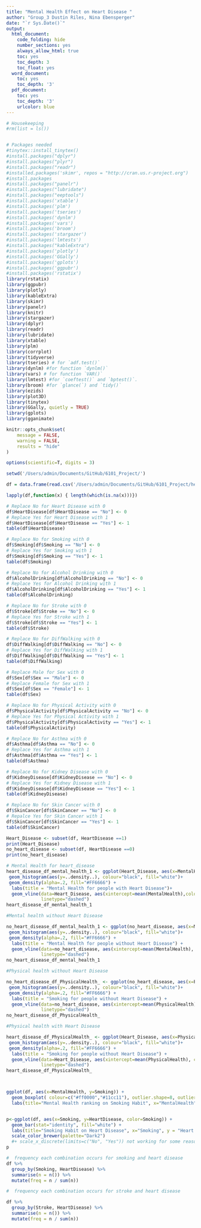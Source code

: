 ```yaml
---
title: "Mental Health Effect on Heart Disease "
author: "Group_3 Dustin Riles, Nina Ebensperger"
date: "`r Sys.Date()`"
output:
  html_document:
    code_folding: hide
    number_sections: yes
    always_allow_html: true
    toc: yes
    toc_depth: 3
    toc_float: yes
  word_document:
    toc: yes
    toc_depth: '3'
  pdf_document:
    toc: yes
    toc_depth: '3'
    urlcolor: blue
---
```



```r
# Housekeeping
#rm(list = ls())


# Packages needed
#tinytex::install_tinytex()
#install.packages("dplyr")      
#install.packages("plyr")       
#install.packages("readr")   
#installed.packages('skimr', repos = "http://cran.us.r-project.org")
#install.packages
#install.packages("panelr")
#install.packages("lubridate")
#install.packages("eeptools")
#install.packages('xtable')
#install.packages('plm')
#install.packages('tseries')
#install.packages('dynlm')
#install.packages('vars')
#install.packages('broom')
#install.packages('stargazer')
#install.packages('lmtests')
#install.packages("kableExtra")
#install.packages('plotly')
#install.packages('GGally')
#install.packages('gplots')
#install.packages('ggpubr')
#install.packages('rstatix') 
library(rstatix)
library(ggpubr)
library(plotly)
library(kableExtra)
library(skimr)
library(panelr)
library(knitr)
library(stargazer)
library(dplyr)
library(readr)
library(lubridate)
library(xtable)
library(plm) 
library(corrplot)
library(tidyverse)
library(tseries) # for `adf.test()`
library(dynlm) #for function `dynlm()`
library(vars) # for function `VAR()`
library(lmtest) #for `coeftest()` and `bptest()`.
library(broom) #for `glance(`) and `tidy()`
library(ezids)
library(plot3D)
library(tinytex)
library(GGally, quietly = TRUE)
library(gplots)
library(gganimate)
```



```r
knitr::opts_chunk$set(
	message = FALSE,
	warning = FALSE,
	results = "hide"
)

options(scientific=T, digits = 3) 
```
```r
setwd('/Users/admin/Documents/GitHub/6101_Project/')

df = data.frame(read.csv('/Users/admin/Documents/GitHub/6101_Project/heart_2020_cleaned.csv'))

lapply(df,function(x) { length(which(is.na(x)))})
```
```r
# Replace No for Heart Disease with 0
df$HeartDisease[df$HeartDisease == "No"] <- 0
# Replace Yes for Heart Disease with 1
df$HeartDisease[df$HeartDisease == "Yes"] <- 1
table(df$HeartDisease)

# Replace No for Smoking with 0
df$Smoking[df$Smoking == "No"] <- 0
# Replace Yes for Smoking with 1
df$Smoking[df$Smoking == "Yes"] <- 1
table(df$Smoking)

# Replace No for Alcohol Drinking with 0
df$AlcoholDrinking[df$AlcoholDrinking == "No"] <- 0
# Replace Yes for Alcohol Drinking with 1
df$AlcoholDrinking[df$AlcoholDrinking == "Yes"] <- 1
table(df$AlcoholDrinking)

# Replace No for Stroke with 0
df$Stroke[df$Stroke == "No"] <- 0
# Replace Yes for Stroke with 1
df$Stroke[df$Stroke == "Yes"] <- 1
table(df$Stroke)

# Replace No for DiffWalking with 0
df$DiffWalking[df$DiffWalking == "No"] <- 0
# Replace Yes for DiffWalking with 1
df$DiffWalking[df$DiffWalking == "Yes"] <- 1
table(df$DiffWalking)

# Replace Male for Sex with 0
df$Sex[df$Sex == "Male"] <- 0
# Replace Female for Sex with 1
df$Sex[df$Sex == "Female"] <- 1
table(df$Sex)

# Replace No for Physical Activity with 0
df$PhysicalActivity[df$PhysicalActivity == "No"] <- 0
# Replace Yes for Physical Activity with 1
df$PhysicalActivity[df$PhysicalActivity == "Yes"] <- 1
table(df$PhysicalActivity)

# Replace No for Asthma with 0
df$Asthma[df$Asthma == "No"] <- 0
# Replace Yes for Asthma with 1
df$Asthma[df$Asthma == "Yes"] <- 1
table(df$Asthma)

# Replace No for Kidney Disease with 0
df$KidneyDisease[df$KidneyDisease == "No"] <- 0
# Replace Yes for Kidney Disease with 1
df$KidneyDisease[df$KidneyDisease == "Yes"] <- 1
table(df$KidneyDisease)

# Replace No for Skin Cancer with 0
df$SkinCancer[df$SkinCancer == "No"] <- 0
# Repalce Yes for Skin Cancer with 1
df$SkinCancer[df$SkinCancer == "Yes"] <- 1
table(df$SkinCancer)
```
```r

Heart_Disease <- subset(df, HeartDisease ==1) 
print(Heart_Disease)
no_heart_disease <- subset(df, HeartDisease ==0)
print(no_heart_disease)

# Mental Health for heart_disease
heart_disease_df_mental_health_1 <- ggplot(Heart_Disease, aes(x=MentalHealth)) + 
 geom_histogram(aes(y=..density..), colour="black", fill="white")+
 geom_density(alpha=.2, fill="#FF6666") +
  labs(title = "Mental Health for people with Heart Disease")+
  geom_vline(data=Heart_Disease, aes(xintercept=mean(MentalHealth),color="red"),
             linetype="dashed")
heart_disease_df_mental_health_1

#Mental health without Heart Disease

no_heart_disease_df_mental_health_1 <- ggplot(no_heart_disease, aes(x=MentalHealth)) + 
 geom_histogram(aes(y=..density..), colour="black", fill="white")+
 geom_density(alpha=.2, fill="#FF6666") +
  labs(title = "Mental Health for people without Heart Disease") +
  geom_vline(data=no_heart_disease, aes(xintercept=mean(MentalHealth), color="red"),
             linetype="dashed")
no_heart_disease_df_mental_health_1

#Physical health without Heart Disease

no_heart_disease_df_PhysicalHealth_ <- ggplot(no_heart_disease, aes(x=PhysicalHealth)) + 
 geom_histogram(aes(y=..density..), colour="black", fill="white")+
 geom_density(alpha=.2, fill="#FF6666") +
  labs(title = "Smoking for people without Heart Disease") +
  geom_vline(data=no_heart_disease, aes(xintercept=mean(PhysicalHealth), color="red"),
             linetype="dashed")
no_heart_disease_df_PhysicalHealth_

#Physical health with Heart Disease

heart_disease_df_PhysicalHealth_ <- ggplot(Heart_Disease, aes(x=PhysicalHealth)) + 
 geom_histogram(aes(y=..density..), colour="black", fill="white")+
 geom_density(alpha=.2, fill="#FF6666") +
  labs(title = "Smoking for people without Heart Disease") +
  geom_vline(data=Heart_Disease, aes(xintercept=mean(PhysicalHealth), color="red"),
             linetype="dashed")
heart_disease_df_PhysicalHealth_



ggplot(df, aes(x=MentalHealth, y=Smoking)) + 
  geom_boxplot( colour=c("#ff0000","#11cc11"), outlier.shape=8, outlier.size=4) +
  labs(title="Mental Health ranking on Smoking Habit", x="MentalHealth", y = "Smoking")


p<-ggplot(df, aes(x=Smoking, y=HeartDisease, color=Smoking)) +
  geom_bar(stat="identity", fill="white") +
  labs(title="Smoking Habit on Heart Disease", x="Smoking", y = "Heart Disease")+
  scale_color_brewer(palette="Dark2") 
  #+ scale_x_discrete(limits=c("No", "Yes")) not working for some reason 
p

#  frequency each combination occurs for smoking and heart disease 
df %>% 
  group_by(Smoking, HeartDisease) %>%
  summarise(n = n()) %>%
  mutate(freq = n / sum(n))

#  frequency each combination occurs for stroke and heart disease 

df %>% 
  group_by(Stroke, HeartDisease) %>%
  summarise(n = n()) %>%
  mutate(freq = n / sum(n))
```
